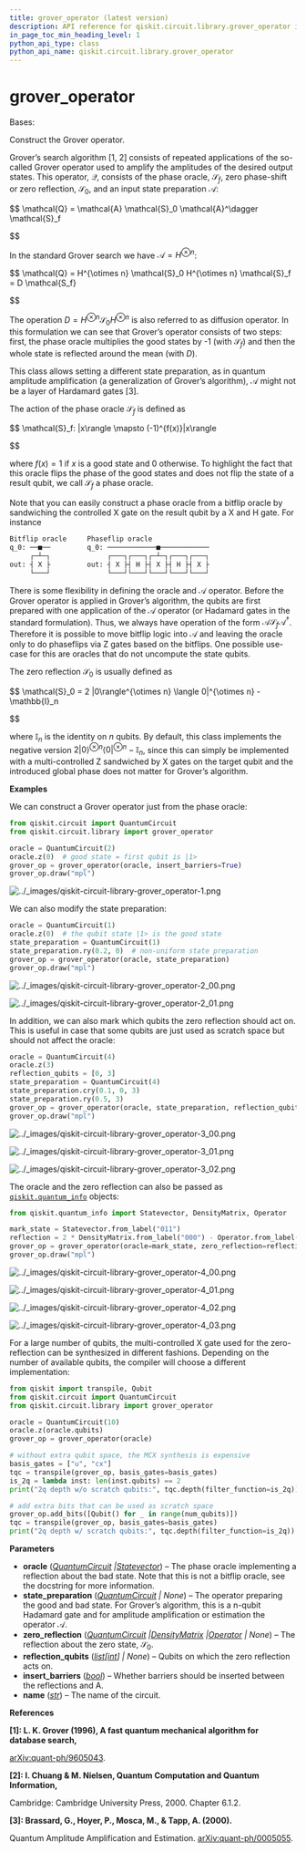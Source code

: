 ```yaml
---
title: grover_operator (latest version)
description: API reference for qiskit.circuit.library.grover_operator in the latest version of qiskit
in_page_toc_min_heading_level: 1
python_api_type: class
python_api_name: qiskit.circuit.library.grover_operator
---
```


<span id="grover-operator" />

# grover\_operator

<Class id="qiskit.circuit.library.grover_operator" isDedicatedPage={true} github="https://github.com/Qiskit/qiskit/tree/stable/1.3/qiskit/circuit/library/grover_operator.py#L27-L278" signature="qiskit.circuit.library.grover_operator(oracle, state_preparation=None, zero_reflection=None, reflection_qubits=None, insert_barriers=False, name='Q')" modifiers="class">
  Bases:

  Construct the Grover operator.

  Grover’s search algorithm \[1, 2] consists of repeated applications of the so-called Grover operator used to amplify the amplitudes of the desired output states. This operator, $\mathcal{Q}$, consists of the phase oracle, $\mathcal{S}_f$, zero phase-shift or zero reflection, $\mathcal{S}_0$, and an input state preparation $\mathcal{A}$:

$$
\mathcal{Q} = \mathcal{A} \mathcal{S}_0 \mathcal{A}^\dagger \mathcal{S}_f


$$

  In the standard Grover search we have $\mathcal{A} = H^{\otimes n}$:

$$
\mathcal{Q} = H^{\otimes n} \mathcal{S}_0 H^{\otimes n} \mathcal{S}_f
= D \mathcal{S_f}


$$

  The operation $D = H^{\otimes n} \mathcal{S}_0 H^{\otimes n}$ is also referred to as diffusion operator. In this formulation we can see that Grover’s operator consists of two steps: first, the phase oracle multiplies the good states by -1 (with $\mathcal{S}_f$) and then the whole state is reflected around the mean (with $D$).

  This class allows setting a different state preparation, as in quantum amplitude amplification (a generalization of Grover’s algorithm), $\mathcal{A}$ might not be a layer of Hardamard gates \[3].

  The action of the phase oracle $\mathcal{S}_f$ is defined as

$$
\mathcal{S}_f: |x\rangle \mapsto (-1)^{f(x)}|x\rangle


$$

  where $f(x) = 1$ if $x$ is a good state and 0 otherwise. To highlight the fact that this oracle flips the phase of the good states and does not flip the state of a result qubit, we call $\mathcal{S}_f$ a phase oracle.

  Note that you can easily construct a phase oracle from a bitflip oracle by sandwiching the controlled X gate on the result qubit by a X and H gate. For instance

  ```python
  Bitflip oracle     Phaseflip oracle
  q_0: ──■──         q_0: ────────────■────────────
       ┌─┴─┐              ┌───┐┌───┐┌─┴─┐┌───┐┌───┐
  out: ┤ X ├         out: ┤ X ├┤ H ├┤ X ├┤ H ├┤ X ├
       └───┘              └───┘└───┘└───┘└───┘└───┘
  ```

  There is some flexibility in defining the oracle and $\mathcal{A}$ operator. Before the Grover operator is applied in Grover’s algorithm, the qubits are first prepared with one application of the $\mathcal{A}$ operator (or Hadamard gates in the standard formulation). Thus, we always have operation of the form $\mathcal{A} \mathcal{S}_f \mathcal{A}^\dagger$. Therefore it is possible to move bitflip logic into $\mathcal{A}$ and leaving the oracle only to do phaseflips via Z gates based on the bitflips. One possible use-case for this are oracles that do not uncompute the state qubits.

  The zero reflection $\mathcal{S}_0$ is usually defined as

$$
\mathcal{S}_0 = 2 |0\rangle^{\otimes n} \langle 0|^{\otimes n} - \mathbb{I}_n


$$

  where $\mathbb{I}_n$ is the identity on $n$ qubits. By default, this class implements the negative version $2 |0\rangle^{\otimes n} \langle 0|^{\otimes n} - \mathbb{I}_n$, since this can simply be implemented with a multi-controlled Z sandwiched by X gates on the target qubit and the introduced global phase does not matter for Grover’s algorithm.

  **Examples**

  We can construct a Grover operator just from the phase oracle:

  ```python
  from qiskit.circuit import QuantumCircuit
  from qiskit.circuit.library import grover_operator

  oracle = QuantumCircuit(2)
  oracle.z(0)  # good state = first qubit is |1>
  grover_op = grover_operator(oracle, insert_barriers=True)
  grover_op.draw("mpl")
  ```

  ![../\_images/qiskit-circuit-library-grover\_operator-1.png](/images/api/qiskit/qiskit-circuit-library-grover_operator-1.png)

  We can also modify the state preparation:

  ```python
  oracle = QuantumCircuit(1)
  oracle.z(0)  # the qubit state |1> is the good state
  state_preparation = QuantumCircuit(1)
  state_preparation.ry(0.2, 0)  # non-uniform state preparation
  grover_op = grover_operator(oracle, state_preparation)
  grover_op.draw("mpl")
  ```

  ![../\_images/qiskit-circuit-library-grover\_operator-2\_00.png](/images/api/qiskit/qiskit-circuit-library-grover_operator-2_00.png)

  ![../\_images/qiskit-circuit-library-grover\_operator-2\_01.png](/images/api/qiskit/qiskit-circuit-library-grover_operator-2_01.png)

  In addition, we can also mark which qubits the zero reflection should act on. This is useful in case that some qubits are just used as scratch space but should not affect the oracle:

  ```python
  oracle = QuantumCircuit(4)
  oracle.z(3)
  reflection_qubits = [0, 3]
  state_preparation = QuantumCircuit(4)
  state_preparation.cry(0.1, 0, 3)
  state_preparation.ry(0.5, 3)
  grover_op = grover_operator(oracle, state_preparation, reflection_qubits=reflection_qubits)
  grover_op.draw("mpl")
  ```

  ![../\_images/qiskit-circuit-library-grover\_operator-3\_00.png](/images/api/qiskit/qiskit-circuit-library-grover_operator-3_00.png)

  ![../\_images/qiskit-circuit-library-grover\_operator-3\_01.png](/images/api/qiskit/qiskit-circuit-library-grover_operator-3_01.png)

  ![../\_images/qiskit-circuit-library-grover\_operator-3\_02.png](/images/api/qiskit/qiskit-circuit-library-grover_operator-3_02.png)

  The oracle and the zero reflection can also be passed as [`qiskit.quantum_info`](quantum_info#module-qiskit.quantum_info "qiskit.quantum_info") objects:

  ```python
  from qiskit.quantum_info import Statevector, DensityMatrix, Operator

  mark_state = Statevector.from_label("011")
  reflection = 2 * DensityMatrix.from_label("000") - Operator.from_label("III")
  grover_op = grover_operator(oracle=mark_state, zero_reflection=reflection)
  grover_op.draw("mpl")
  ```

  ![../\_images/qiskit-circuit-library-grover\_operator-4\_00.png](/images/api/qiskit/qiskit-circuit-library-grover_operator-4_00.png)

  ![../\_images/qiskit-circuit-library-grover\_operator-4\_01.png](/images/api/qiskit/qiskit-circuit-library-grover_operator-4_01.png)

  ![../\_images/qiskit-circuit-library-grover\_operator-4\_02.png](/images/api/qiskit/qiskit-circuit-library-grover_operator-4_02.png)

  ![../\_images/qiskit-circuit-library-grover\_operator-4\_03.png](/images/api/qiskit/qiskit-circuit-library-grover_operator-4_03.png)

  For a large number of qubits, the multi-controlled X gate used for the zero-reflection can be synthesized in different fashions. Depending on the number of available qubits, the compiler will choose a different implementation:

  ```python
  from qiskit import transpile, Qubit
  from qiskit.circuit import QuantumCircuit
  from qiskit.circuit.library import grover_operator

  oracle = QuantumCircuit(10)
  oracle.z(oracle.qubits)
  grover_op = grover_operator(oracle)

  # without extra qubit space, the MCX synthesis is expensive
  basis_gates = ["u", "cx"]
  tqc = transpile(grover_op, basis_gates=basis_gates)
  is_2q = lambda inst: len(inst.qubits) == 2
  print("2q depth w/o scratch qubits:", tqc.depth(filter_function=is_2q))  # > 350

  # add extra bits that can be used as scratch space
  grover_op.add_bits([Qubit() for _ in range(num_qubits)])
  tqc = transpile(grover_op, basis_gates=basis_gates)
  print("2q depth w/ scratch qubits:", tqc.depth(filter_function=is_2q)) # < 100
  ```

  **Parameters**

  *   **oracle** ([*QuantumCircuit*](qiskit.circuit.QuantumCircuit "qiskit.circuit.QuantumCircuit")  *|*[*Statevector*](qiskit.quantum_info.Statevector "qiskit.quantum_info.Statevector")) – The phase oracle implementing a reflection about the bad state. Note that this is not a bitflip oracle, see the docstring for more information.
  *   **state\_preparation** ([*QuantumCircuit*](qiskit.circuit.QuantumCircuit "qiskit.circuit.QuantumCircuit") *| None*) – The operator preparing the good and bad state. For Grover’s algorithm, this is a n-qubit Hadamard gate and for amplitude amplification or estimation the operator $\mathcal{A}$.
  *   **zero\_reflection** ([*QuantumCircuit*](qiskit.circuit.QuantumCircuit "qiskit.circuit.QuantumCircuit")  *|*[*DensityMatrix*](qiskit.quantum_info.DensityMatrix "qiskit.quantum_info.DensityMatrix")  *|*[*Operator*](qiskit.quantum_info.Operator "qiskit.quantum_info.Operator") *| None*) – The reflection about the zero state, $\mathcal{S}_0$.
  *   **reflection\_qubits** ([*list*](https://docs.python.org/3/library/stdtypes.html#list "(in Python v3.13)")*\[*[*int*](https://docs.python.org/3/library/functions.html#int "(in Python v3.13)")*] | None*) – Qubits on which the zero reflection acts on.
  *   **insert\_barriers** ([*bool*](https://docs.python.org/3/library/functions.html#bool "(in Python v3.13)")) – Whether barriers should be inserted between the reflections and A.
  *   **name** ([*str*](https://docs.python.org/3/library/stdtypes.html#str "(in Python v3.13)")) – The name of the circuit.

  **References**

  **\[1]: L. K. Grover (1996), A fast quantum mechanical algorithm for database search,**

  [arXiv:quant-ph/9605043](https://arxiv.org/abs/quant-ph/9605043).

  **\[2]: I. Chuang & M. Nielsen, Quantum Computation and Quantum Information,**

  Cambridge: Cambridge University Press, 2000. Chapter 6.1.2.

  **\[3]: Brassard, G., Hoyer, P., Mosca, M., & Tapp, A. (2000).**

  Quantum Amplitude Amplification and Estimation. [arXiv:quant-ph/0005055](http://arxiv.org/abs/quant-ph/0005055).
</Class>


